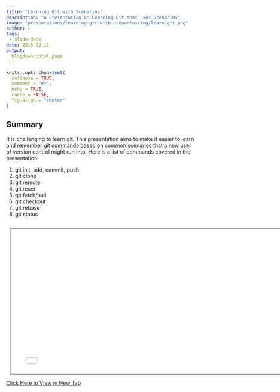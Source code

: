 ```yaml
---
title: "Learning Git with Scenarios"
description: "A Presentation on Learning Git that uses Scenarios"
image: "presentations/learning-git-with-scenarios/img/learn-git.png"
author: ~
tags:
 - slide-deck
date: 2015-08-11
output:
  blogdown::html_page
---
```


```r
knitr::opts_chunk$set(
  collapse = TRUE,
  comment = "#>",
  echo = TRUE,
  cache = FALSE,
  fig.align = "center"
)
```

<style>
iframe[seamless] {
    background-color: transparent;
    border: #555555 1px solid;
    margin: 10px;
    padding-bottom: 5px;
    overflow: hidden;
    display: block;
    height: 40vw;
    width: 80vw;
    max-width: 780px;
}
</style>

## Summary

It is challenging to learn git. This presentation aims to make it easier to 
learn and remember git commands based on common scenarios that a new user of 
version control might run into. Here is a list of commands covered in the presentation: 

1. git init, add, commit, push
2. git clone
3. git remote
4. git reset
5. git fetch/pull
6. git checkout
7. git rebase
8. git status

<div style="text-align:center;margin-top:30px;">
  <iframe src="/presentations/learning-git-with-scenarios/presentation/index.html" seamless></iframe>
</div>
<a target="_blank" href="/presentations/learning-git-with-scenarios/presentation/index.html">
  Click Here to View in New Tab
</a>
